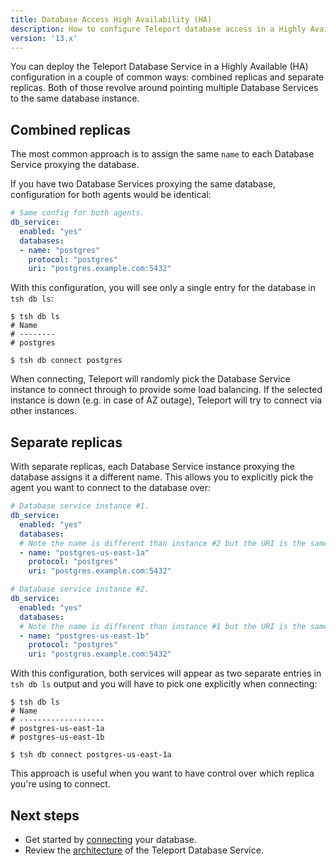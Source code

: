 ```yaml
---
title: Database Access High Availability (HA)
description: How to configure Teleport database access in a Highly Available (HA) configuration.
version: '13.x'
---
```


You can deploy the Teleport Database Service in a Highly Available (HA)
configuration in a couple of common ways: combined replicas and separate
replicas. Both of those revolve around pointing multiple Database Services to
the same database instance.

## Combined replicas

The most common approach is to assign the same `name` to each Database Service
proxying the database.

If you have two Database Services proxying the same database, configuration for
both agents would be identical:

```yaml
# Same config for both agents.
db_service:
  enabled: "yes"
  databases:
  - name: "postgres"
    protocol: "postgres"
    uri: "postgres.example.com:5432"
```

With this configuration, you will see only a single entry for the database in
`tsh db ls`:

```code
$ tsh db ls
# Name
# --------
# postgres

$ tsh db connect postgres
```

When connecting, Teleport will randomly pick the Database Service instance to
connect through to provide some load balancing. If the selected instance is down
(e.g. in case of AZ outage), Teleport will try to connect via other instances.

## Separate replicas

With separate replicas, each Database Service instance proxying the database
assigns it a different name. This allows you to explicitly pick the agent
you want to connect to the database over:

```yaml
# Database service instance #1.
db_service:
  enabled: "yes"
  databases:
  # Note the name is different than instance #2 but the URI is the same.
  - name: "postgres-us-east-1a"
    protocol: "postgres"
    uri: "postgres.example.com:5432"
```

```yaml
# Database service instance #2.
db_service:
  enabled: "yes"
  databases:
  # Note the name is different than instance #1 but the URI is the same.
  - name: "postgres-us-east-1b"
    protocol: "postgres"
    uri: "postgres.example.com:5432"
```

With this configuration, both services will appear as two separate entries in
`tsh db ls` output and you will have to pick one explicitly when connecting:

```code
$ tsh db ls
# Name
# -------------------
# postgres-us-east-1a
# postgres-us-east-1b

$ tsh db connect postgres-us-east-1a
```

This approach is useful when you want to have control over which replica
you're using to connect.

## Next steps

- Get started by [connecting](/docs/ver/13.x/database-access/guides) your database.
- Review the [architecture](/docs/ver/13.x/database-access/architecture) of the Teleport Database
  Service.
